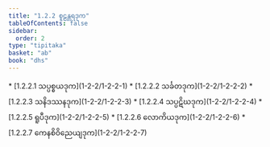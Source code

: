 ```yaml
---
title: "1.2.2 စူဠန္တရဒုက"
tableOfContents: false
sidebar:
  order: 2
type: "tipitaka"
basket: "ab"
book: "dhs"
---
```



<DynamicBreadcrumb />



<TableOfContents book="dhs" section="1.2.2">
* [1.2.2.1 သပ္ပစ္စယဒုက](1-2-2/1-2-2-1)
* [1.2.2.2 သင်္ခတဒုက](1-2-2/1-2-2-2)
* [1.2.2.3 သနိဒဿနဒုက](1-2-2/1-2-2-3)
* [1.2.2.4 သပ္ပဋိဃဒုက](1-2-2/1-2-2-4)
* [1.2.2.5 ရူပီဒုက](1-2-2/1-2-2-5)
* [1.2.2.6 လောကိယဒုက](1-2-2/1-2-2-6)
* [1.2.2.7 ကေနစိဝိညေယျဒုက](1-2-2/1-2-2-7)
</TableOfContents>
